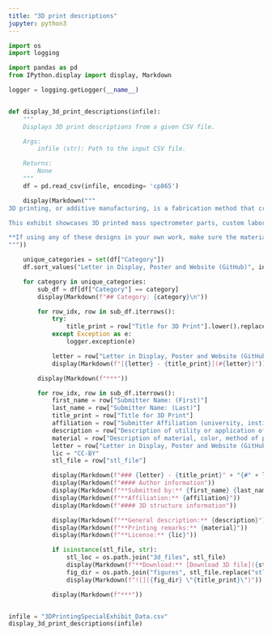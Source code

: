```yaml
---
title: "3D print descriptions"
jupyter: python3
---
```


```python
import os
import logging

import pandas as pd
from IPython.display import display, Markdown

logger = logging.getLogger(__name__)


def display_3d_print_descriptions(infile):
    """
    Displays 3D print descriptions from a given CSV file.

    Args:
        infile (str): Path to the input CSV file.

    Returns:
        None
    """
    df = pd.read_csv(infile, encoding= 'cp865')

    display(Markdown("""
3D printing, or additive manufacturing, is a fabrication method that creates three-dimensional objects by depositing materials layer-by-layer, based on a digital model. Models can be printed in a wide range of materials, including polymers, metals, and ceramics. The process begins with a 3D CAD model, which is then sliced into thin layers. 3D printers follow these slices, building the object from the bottom up. Advantages of 3D printing include rapid prototyping, customizability, and “unorthodox” geometries difficult to obtain by traditional manufacturing methods.

This exhibit showcases 3D printed mass spectrometer parts, custom laboratory equipment, and instructive teaching aids. The designs with their description are available on this website.

**If using any of these designs in your own work, make sure the material is compatible with the conductivity requirements and environment of the application, including temperature, pressure, and exposure to chemicals or solvents. We hold no responsibility for any harm and/or damage caused by the models on this page.**
"""))

    unique_categories = set(df["Category"])
    df.sort_values("Letter in Display, Poster and Website (GitHub)", inplace=True)

    for category in unique_categories:
        sub_df = df[df["Category"] == category]
        display(Markdown(f"## Category: {category}\n"))

        for row_idx, row in sub_df.iterrows():
            try:
                title_print = row["Title for 3D Print"].lower().replace(" ", "-").rstrip("-")
            except Exception as e:
                logger.exception(e)

            letter = row["Letter in Display, Poster and Website (GitHub)"]
            display(Markdown(f"[{letter} - {title_print}](#{letter})"))

        display(Markdown(f"***"))

        for row_idx, row in sub_df.iterrows():
            first_name = row["Submitter Name: (First)"]
            last_name = row["Submitter Name: (Last)"]
            title_print = row["Title for 3D Print"]
            affiliation = row["Submitter Affiliation (university, institute, etc)"]
            description = row["Description of utility or application of the 3D print."]
            material = row["Description of material, color, method of printing, finishing and assembly."]
            letter = row["Letter in Display, Poster and Website (GitHub)"]
            lic = "CC-BY"
            stl_file = row["stl_file"]

            display(Markdown(f"### {letter} - {title_print}" + "{#" + letter + "}"))
            display(Markdown(f"#### Author information"))
            display(Markdown(f"**Submitted by:** {first_name} {last_name}"))
            display(Markdown(f"**Affiliation:** {affiliation}"))
            display(Markdown(f"#### 3D structure information"))

            display(Markdown(f"**General description:** {description}"))
            display(Markdown(f"**Printing remarks:** {material}"))
            display(Markdown(f"**License:** {lic}"))

            if isinstance(stl_file, str):
                stl_loc = os.path.join("3d_files", stl_file)
                display(Markdown(f"**Download:** [Download 3D file]({stl_loc})"))
                fig_dir = os.path.join("figures", stl_file.replace("stl", "png"))
                display(Markdown(f"![]({fig_dir} \"{title_print}\")"))

            display(Markdown(f"***"))


infile = "3DPrintingSpecialExhibit_Data.csv"
display_3d_print_descriptions(infile)

```